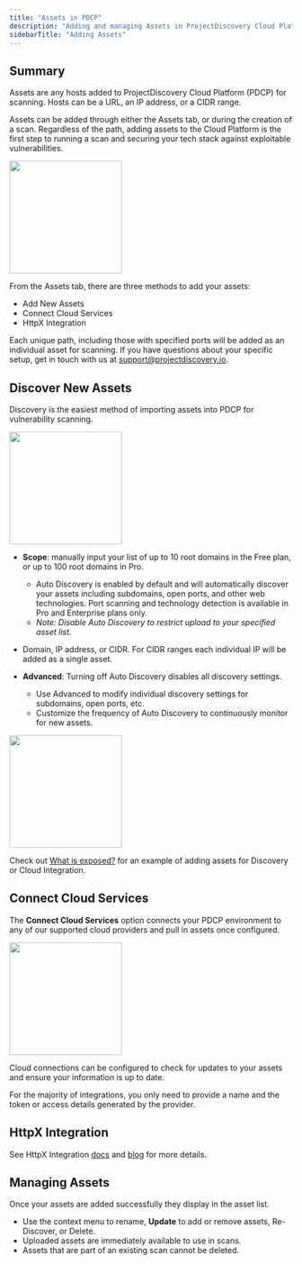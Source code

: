 ```yaml
---
title: "Assets in PDCP"
description: "Adding and managing Assets in ProjectDiscovery Cloud Platform"
sidebarTitle: "Adding Assets"
---
```

## Summary
Assets are any hosts added to ProjectDiscovery Cloud Platform (PDCP) for scanning. Hosts can be a URL, an IP address, or a CIDR range.

Assets can be added through either the Assets tab, or during the creation of a scan. Regardless of the path, adding assets to the Cloud Platform is the first step to running a scan and securing your tech stack against exploitable vulnerabilities. 

<img height="200" src="/images/platform/assetspage.png" />

From the Assets tab, there are three methods to add your assets: 
 - Add New Assets
 - Connect Cloud Services
 - HttpX Integration

 Each unique path, including those with specified ports will be added as an individual asset for scanning. If you have questions about your specific setup, get in touch with us at support@projectdiscovery.io.

 ## Discover New Assets 

 Discovery is the easiest method of importing assets into PDCP for vulnerability scanning. 

<img height="200" src="/images/platform/addassets.png" />

- **Scope**: manually input your list of up to 10 root domains in the Free plan, or up to 100 root domains in Pro. 

   - Auto Discovery is enabled by default and will automatically discover your assets including subdomains, open ports, and other web technologies. Port scanning and technology detection is available in Pro and Enterprise plans only. 
   - *Note: Disable Auto Discovery to restrict upload to your specified asset list.* 

- Domain, IP address, or CIDR. For CIDR ranges each individual IP will be added as a single asset.

- **Advanced**: Turning off Auto Discovery disables all discovery settings. 

  - Use Advanced to modify individual discovery settings for subdomains, open ports, etc. 
  - Customize the frequency of Auto Discovery to continuously monitor for new assets. 

<img height="200" src="/images/platform/assetsadvanced.png" />

<Info> Check out [What is exposed?](/cloud/examples/addassets) for an example of adding assets for Discovery or Cloud Integration. </Info>

## Connect Cloud Services

The **Connect Cloud Services** option connects your PDCP environment to any of our supported cloud providers and pull in assets once configured.

<img height="200" src="/images/platform/connectcloudservices.png" />

Cloud connections can be configured to check for updates to your assets and ensure your information is up to date. 

For the majority of integrations, you only need to provide a name and the token or access details generated by the provider. 

## HttpX Integration

See HttpX Integration [docs](https://docs.projectdiscovery.io/tools/httpx/running#ui-dashboard-pdcp-integration) and [blog](https://blog.projectdiscovery.io/introducing-httpx-dashboard-2/) for more details.

## Managing Assets

Once your assets are added successfully they display in the asset list.

 - Use the context menu to rename, **Update** to add or remove assets, Re-Discover, or Delete.
 - Uploaded assets are immediately available to use in scans.
 - Assets that are part of an existing scan cannot be deleted. 

